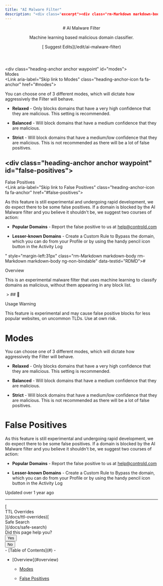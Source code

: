 ```yaml
---
title: "AI Malware Filter"
description: "<div class="excerpt"><div class="rm-Markdown markdown-body" data-testid="RDMD"><p>Machine learning based malicious domain classifier.</p></div></div></div><div class="col-xs-3">[<i aria-hidden="true" class="icon icon-edit"></i> Suggest Edits](/edit/ai-malware-filter)</div></div></header><div class="grid-container-fluid" id="content-container"><section class="content-body grid-75"><div dehydrated="# <div class=&quot;heading-anchor anchor waypoint&quot; id=&quot;overview&quot;></div><div class=&quot;heading-text&quot;><div id=&quot;section-overview&quot; class=&quot;heading-anchor_backwardsCompatibility&quot;></div>Overview</div><Link aria-label=&quot;Skip link to Overview&quot; class=&quot;heading-anchor-icon fa fa-anchor&quot; href=&quot;#overview&quot;></Link>"
---
```


<header id="content-head"><div class="row clearfix"><div class="col-xs-9"># AI Malware Filter

<div class="excerpt"><div class="rm-Markdown markdown-body" data-testid="RDMD"><p>Machine learning based malicious domain classifier.</p></div></div></div><div class="col-xs-3">[<i aria-hidden="true" class="icon icon-edit"></i> Suggest Edits](/edit/ai-malware-filter)</div></div></header><div class="grid-container-fluid" id="content-container"><section class="content-body grid-75"><div dehydrated="# <div class=&quot;heading-anchor anchor waypoint&quot; id=&quot;overview&quot;></div><div class=&quot;heading-text&quot;><div id=&quot;section-overview&quot; class=&quot;heading-anchor_backwardsCompatibility&quot;></div>Overview</div><Link aria-label=&quot;Skip link to Overview&quot; class=&quot;heading-anchor-icon fa fa-anchor&quot; href=&quot;#overview&quot;></Link>

<p>This is an experimental malware filter that uses machine learning to classify domains as malicious, without them appearing in any block list. </p>
<span aria-label=&quot;&quot; class=&quot;img lightbox closed&quot; role=&quot;button&quot; tabindex=&quot;0&quot;><span class=&quot;lightbox-inner&quot;><Image alt=&quot;&quot; loading=&quot;lazy&quot; src=&quot;https://files.readme.io/13330b3-Screenshot_2023-10-31_132031.png&quot; title=&quot;&quot; align=&quot;center&quot; class=&quot;&quot; caption=&quot;&quot; height=&quot;auto&quot; width=&quot;auto&quot;/></span></span>
> ## <span class=&quot;callout-icon&quot;>🚧</span><p>Usage Warning</p>

<p>This feature is experimental and may cause false positive blocks for less popular websites, on uncommon TLDs. Use at own risk.</p>

# <div class=&quot;heading-anchor anchor waypoint&quot; id=&quot;modes&quot;></div><div class=&quot;heading-text&quot;><div id=&quot;section-modes&quot; class=&quot;heading-anchor_backwardsCompatibility&quot;></div>Modes</div><Link aria-label=&quot;Skip link to Modes&quot; class=&quot;heading-anchor-icon fa fa-anchor&quot; href=&quot;#modes&quot;></Link>

<p>You can choose one of 3 different modes, which will dictate how aggressively the Filter will behave. </p>

- **Relaxed** - Only blocks domains that have a very high confidence that they are malicious. This setting is recommended. 

- **Balanced** - Will block domains that have a medium confidence that they are malicious. 

- **Strict** - Will block domains that have a medium/low confidence that they are malicious. This is not recommended as there will be  a lot of false positives.

# <div class=&quot;heading-anchor anchor waypoint&quot; id=&quot;false-positives&quot;></div><div class=&quot;heading-text&quot;><div id=&quot;section-false-positives&quot; class=&quot;heading-anchor_backwardsCompatibility&quot;></div>False Positives</div><Link aria-label=&quot;Skip link to False Positives&quot; class=&quot;heading-anchor-icon fa fa-anchor&quot; href=&quot;#false-positives&quot;></Link>

<p>As this feature is still experimental and undergoing rapid development, we do expect there to be some false positives. If a domain is blocked by the AI Malware filter and you believe it shouldn&#x27;t be, we suggest two courses of action:</p>

- **Popular Domains** - Report the false positive to us at <Link href=&quot;mailto:help@controld.com&quot; target=&quot;&quot; title=&quot;&quot;>help@controld.com</Link>

- **Lesser-known Domains** - Create a Custom Rule to Bypass the domain, which you can do from your Profile or by using the handy pencil icon button in the Activity Log

" style="margin-left:31px" class="rm-Markdown markdown-body rm-Markdown markdown-body ng-non-bindable" data-testid="RDMD"># <div class="heading-anchor anchor waypoint" id="overview"></div><div class="heading-text"><div id="section-overview" class="heading-anchor_backwardsCompatibility"></div>Overview</div>[](#overview)

<p>This is an experimental malware filter that uses machine learning to classify domains as malicious, without them appearing in any block list. </p>
<span aria-label="" class="img lightbox closed" role="button" tabindex="0"><span class="lightbox-inner"><Image alt="" loading="lazy" src="https://files.readme.io/13330b3-Screenshot_2023-10-31_132031.png" title="" align="center" class="" caption="" height="auto" width="auto"></span></span>
> ## <span class="callout-icon">🚧</span><p>Usage Warning</p>

<p>This feature is experimental and may cause false positive blocks for less popular websites, on uncommon TLDs. Use at own risk.</p>

# <div class="heading-anchor anchor waypoint" id="modes"></div><div class="heading-text"><div id="section-modes" class="heading-anchor_backwardsCompatibility"></div>Modes</div>[](#modes)

<p>You can choose one of 3 different modes, which will dictate how aggressively the Filter will behave. </p>

- **Relaxed** - Only blocks domains that have a very high confidence that they are malicious. This setting is recommended. 

- **Balanced** - Will block domains that have a medium confidence that they are malicious. 

- **Strict** - Will block domains that have a medium/low confidence that they are malicious. This is not recommended as there will be  a lot of false positives.

# <div class="heading-anchor anchor waypoint" id="false-positives"></div><div class="heading-text"><div id="section-false-positives" class="heading-anchor_backwardsCompatibility"></div>False Positives</div>[](#false-positives)

<p>As this feature is still experimental and undergoing rapid development, we do expect there to be some false positives. If a domain is blocked by the AI Malware filter and you believe it shouldn't be, we suggest two courses of action:</p>

- **Popular Domains** - Report the false positive to us at [help@controld.com](mailto:help@controld.com)

- **Lesser-known Domains** - Create a Custom Rule to Bypass the domain, which you can do from your Profile or by using the handy pencil icon button in the Activity Log

</div><div class="UpdatedAt"><p class="DateLine "><i class="icon icon-watch"></i>Updated<!-- --> <!-- -->over 1 year ago<!-- --> </p></div><hr class="NextStepsDivider"><nav aria-label="Pagination Controls" class="PaginationControlsjDYuqu8pBMUy rm-Pagination">[<span class="PaginationControls-iconZbaZ3tgyhNmI icon-arrow-left2"></span><div class="PaginationControls-text3qEXHZU00znD PaginationControls-text_left3wBkn4C9R0W_">TTL Overrides</div>](/docs/ttl-overrides)[<div class="PaginationControls-text3qEXHZU00znD PaginationControls-text_right3EIfWubgRVVP">Safe Search</div><span class="PaginationControls-iconZbaZ3tgyhNmI icon-arrow-right2"></span>](/docs/safe-search)</nav><div class="rm-PageThumbs PageThumbs"><div class="PageThumbs-helpful">Did this page help you?<div class="PageThumbs-cta"><div class="Dropdown Dropdown_closed"><button aria-haspopup="dialog" class="Button Button_sm PageThumbs-button Dropdown-toggle Button_secondary Button_secondary_text" type="button" aria-expanded="false"><i class="icon icon-thumbs-up-2"></i><span>Yes</span></button></div><div class="Dropdown Dropdown_closed"><button aria-haspopup="dialog" class="Button Button_sm PageThumbs-button Dropdown-toggle Button_secondary Button_secondary_text" type="button" aria-expanded="false"><i class="icon icon-thumbs-down1"></i><span>No</span></button></div></div></div></div></section><section class="content-toc grid-25"><nav>- [<i class="icon icon-text-align-left"></i>Table of Contents](#)
- <ul>
<li>[Overview](#overview)

- [Modes](#modes)

- [False Positives](#false-positives)

</li></ul></nav></section></div><div class="ModalWrapper" id="tutorialmodal-root"></div>